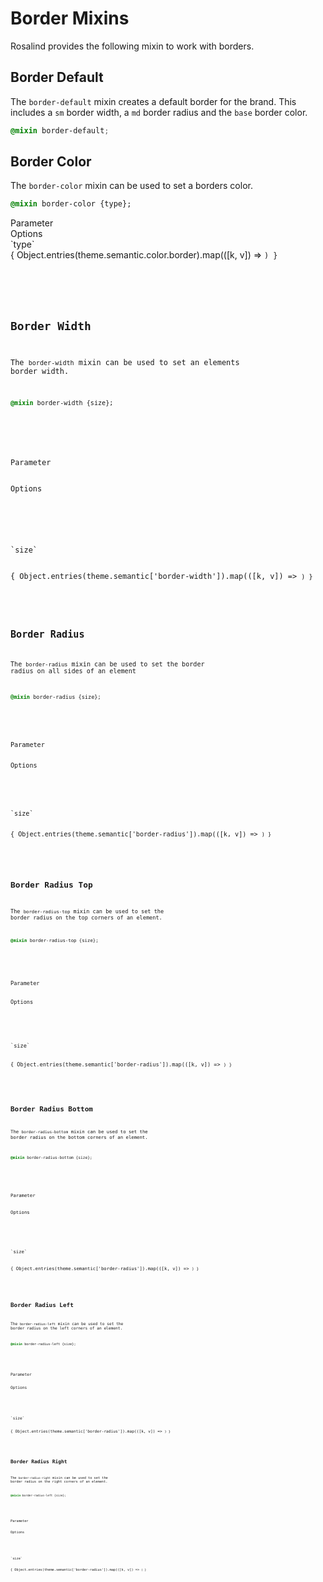 
<Meta title="Docs/Developers/Mixins/Border"/>

# Border Mixins

Rosalind provides the following mixin to work with borders.

## Border Default

The `border-default` mixin creates a default border for the brand. This includes a `sm` border width, a `md` border radius and the `base` border color.

```css
@mixin border-default;
```

## Border Color

The `border-color` mixin can be used to set a borders color.

```css
@mixin border-color {type};
```

<div className="table margin-top">
    <div>
        <div>Parameter</div>
        <div>Options</div>
    </div>
    <div>
        <div>`type`</div>
        <div>{ Object.entries(theme.semantic.color.border).map(([k, v]) => <Code k={k} value={v} url="/?path=/docs/docs-developers-tokens-border--docs#border-color-tokens"/>) }</div>
    </div>
</div>

## Border Width

The `border-width` mixin can be used to set an elements border width.

```css
@mixin border-width {size};
```

<div className="table margin-top">
    <div>
        <div>Parameter</div>
        <div>Options</div>
    </div>
    <div>
        <div>`size`</div>
        <div>{ Object.entries(theme.semantic['border-width']).map(([k, v]) => <Code k={k} value={v} url="/?path=/docs/docs-developers-tokens-border--docs#border-width-tokens"/>) }</div>
    </div>
</div>

## Border Radius

The `border-radius` mixin can be used to set the border radius on all sides of an element

```css
@mixin border-radius {size};
```
<div className="table margin-top">
    <div>
        <div>Parameter</div>
        <div>Options</div>
    </div>
    <div>
        <div>`size`</div>
        <div>{ Object.entries(theme.semantic['border-radius']).map(([k, v]) => <Code k={k} value={v} url="/?path=/docs/docs-developers-tokens-border--docs#border-radius-tokens"/>) }</div>
    </div>
</div>

## Border Radius Top

The `border-radius-top` mixin can be used to set the border radius on the top corners of an element.

```css
@mixin border-radius-top {size};
```

<div className="table margin-top">
    <div>
        <div>Parameter</div>
        <div>Options</div>
    </div>
    <div>
        <div>`size`</div>
        <div>{ Object.entries(theme.semantic['border-radius']).map(([k, v]) => <Code k={k} value={v} url="/?path=/docs/docs-developers-tokens-border--docs#border-radius-tokens"/>) }</div>
    </div>
</div>

## Border Radius Bottom

The `border-radius-bottom` mixin can be used to set the border radius on the bottom corners of an element.

```css
@mixin border-radius-bottom {size};
```

<div className="table margin-top">
    <div>
        <div>Parameter</div>
        <div>Options</div>
    </div>
    <div>
        <div>`size`</div>
        <div>{ Object.entries(theme.semantic['border-radius']).map(([k, v]) => <Code k={k} value={v} url="/?path=/docs/docs-developers-tokens-border--docs#border-radius-tokens"/>) }</div>
    </div>
</div>


## Border Radius Left

The `border-radius-left` mixin can be used to set the border radius on the left corners of an element.

```css
@mixin border-radius-left {size};
```

<div className="table margin-top">
    <div>
        <div>Parameter</div>
        <div>Options</div>
    </div>
    <div>
        <div>`size`</div>
        <div>{ Object.entries(theme.semantic['border-radius']).map(([k, v]) => <Code k={k} value={v} url="/?path=/docs/docs-developers-tokens-border--docs#border-radius-tokens"/>) }</div>
    </div>
</div>


## Border Radius Right

The `border-radius-right` mixin can be used to set the border radius on the right corners of an element.

```css
@mixin border-radius-left {size};
```

<div className="table margin-top">
    <div>
        <div>Parameter</div>
        <div>Options</div>
    </div>
    <div>
        <div>`size`</div>
        <div>{ Object.entries(theme.semantic['border-radius']).map(([k, v]) => <Code k={k} value={v} url="/?path=/docs/docs-developers-tokens-border--docs#border-radius-tokens"/>) }</div>
    </div>
</div>
